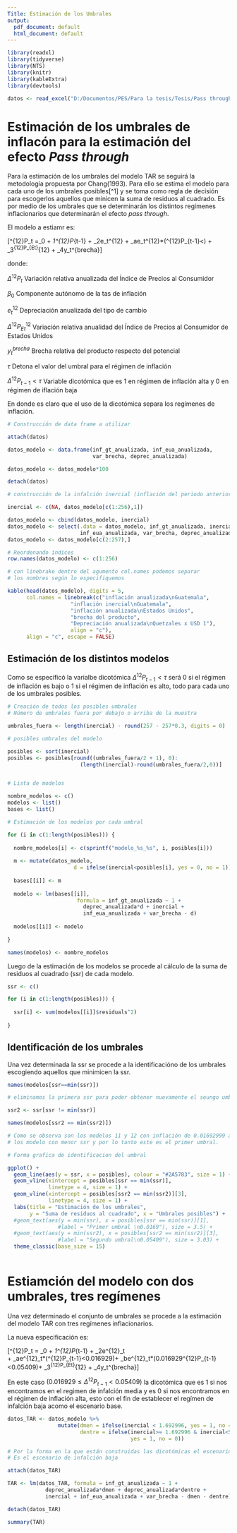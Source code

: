 ```yaml
---
Title: Estimación de los Umbrales
output:
  pdf_document: default
  html_document: default
---
```


```r

library(readxl)
library(tidyverse)
library(NTS)
library(knitr)
library(kableExtra)
library(devtools)
```

```r

datos <- read_excel("D:/Documentos/PES/Para la tesis/Tesis/Pass through/Datos/Datos.xlsx", sheet = "Datos consolidados")

```

# Estimación de los umbrales de inflacón para la estimación del efecto *Pass through*

Para la estimación de los umbrales del modelo TAR se seguirá la metodología propuesta por Chang(1993). Para ello se estima el modelo para cada uno de los umbrales posibles[^1] y se toma como regla de decisión para escogerlos aquellos que minicen la suma de residuos al cuadrado. Es por medio de los umbrales que se determinarán los distintos regímenes inflacionarios que determinarán el efecto *pass through*.

El modelo a estiamr es:

\[\Delta^{12}P_t =\beta_0 + \beta_1\Delta^{12}P_{t-1} + \beta_2e_t^{12} + 
\delta_ae_t^{12}*(\Delta^{12}P_{t-1}<\tau) + \beta_3\Delta^{12}P_{Et}^{12} + \beta_4y_t^{brecha}\]

donde:

$\Delta^{12}P_t$ Variación relativa anualizada del Índice de Precios al Consumidor

$\beta_0$ Componente autónomo de la tas de inflación

$e_t^{12}$ Depreciación anualizada del tipo de cambio

$\Delta^{12}P_{Et}^{12}$ Variación relativa anualidad del Índice de Precios al Consumidor de Estados Unidos

$y_t^{brecha}$ Brecha relativa del producto respecto del potencial

$\tau$ Detona el valor del umbral para el régimen de inflación

$\Delta^{12}P_{t-1}<\tau$ Variable dicotómica que es 1 en régimen de inflación alta y 0 en régimen de iflación baja

En donde es claro que el uso de la dicotómica separa los regímenes de inflación. 

```r

# Construcción de data frame a utilizar

attach(datos)

datos_modelo <- data.frame(inf_gt_anualizada, inf_eua_anualizada, 
                           var_brecha, deprec_anualizada)

datos_modelo <- datos_modelo*100

detach(datos)

# construcción de la infalción inercial (inflación del periodo anterior)

inercial <- c(NA, datos_modelo[c(1:256),1])

datos_modelo <- cbind(datos_modelo, inercial)
datos_modelo <- select(.data = datos_modelo, inf_gt_anualizada, inercial, 
                       inf_eua_anualizada, var_brecha, deprec_anualizada)
datos_modelo <- datos_modelo[c(2:257),]

# Reordenando índices
row.names(datos_modelo) <- c(1:256)

```

\begin{center}
Datos a utilizar
\end{center}

```r

# con linebrake dentro del agumento col.names podemos separar 
# los nombres según lo especifiquemos

kable(head(datos_modelo), digits = 5,
      col.names = linebreak(c("inflación anualizada\nGuatemala", 
                    "inflación inercial\nGuatemala", 
                    "inflación anualizada\nEstados Unidos",
                    "brecha del producto", 
                    "Depreciación anualizada\nQuetzales x USD 1"), 
                    align = "c"), 
      align = "c", escape = FALSE)

```

## Estimación de los distintos modelos

Como se especificó la varialbe dicotómica $\Delta^{12}P_{t-1}<\tau$ será 0 si el régimen de inflación es bajo o 1 si el régimen de inflación es alto, todo para cada uno de los umbrales posibles.

```r
# Creación de todos los posibles umbrales
# Número de umbrales fuera por debajo o arriba de la muestra

umbrales_fuera <- length(inercial) - round(257 - 257*0.3, digits = 0)

# posibles umbrales del modelo

posibles <- sort(inercial)
posibles <- posibles[round((umbrales_fuera/2 + 1), 0):
                       (length(inercial)-round(umbrales_fuera/2,0))] 


# Lista de modelos

nombre_modelos <- c()
modelos <- list()
bases <- list()

# Estimación de los modelos por cada umbral

for (i in c(1:length(posibles))) {
  
  nombre_modelos[i] <- c(sprintf("modelo_%s_%s", i, posibles[i]))
  
  m <- mutate(datos_modelo, 
                     d = ifelse(inercial<posibles[i], yes = 0, no = 1))
  
  bases[[i]] <- m
  
  modelo <- lm(bases[[i]],
                      formula = inf_gt_anualizada ~ 1 +
                        deprec_anualizada*d + inercial +
                        inf_eua_anualizada + var_brecha - d)
  
  modelos[[i]] <- modelo
  
}

names(modelos) <- nombre_modelos
```

Luego de la estimación de los modelos se procede al cálculo de la suma de residuos al cuadrado (ssr) de cada modelo.

```r

ssr <- c()

for (i in c(1:length(posibles))) {
  
  ssr[i] <- sum(modelos[[i]]$residuals^2)
  
}
```

## Identificación de los umbrales

Una vez determinada la ssr se procede a la identificacióno de los umbrales escogiendo aquellos que minimicen la ssr.
```r

names(modelos[ssr==min(ssr)])

# eliminamos la primera ssr para poder obtener nuevamente el seungo umbral

ssr2 <- ssr[ssr != min(ssr)]

names(modelos[ssr2 == min(ssr2)])

# Como se observa son los modelos 11 y 12 con inflación de 0.01692999 anual
# los modelo con menor ssr y por lo tanto este es el primer umbral.

# Forma grafica de identificacion del umbral

ggplot() + 
  geom_line(aes(y = ssr, x = posibles), colour = "#2A5783", size = 1) +
  geom_vline(xintercept = posibles[ssr == min(ssr)], 
             linetype = 4, size = 1) +
  geom_vline(xintercept = posibles[ssr2 == min(ssr2)][3],
             linetype = 4, size = 1) +
  labs(title = "Estimación de los umbrales", 
       y = "Suma de residuos al cuadrado", x = "Umbrales posibles") +
  #geom_text(aes(y = min(ssr), x = posibles[ssr == min(ssr)][1],
                #label = "Primer umbral \n0.0169"), size = 3.5) +
  #geom_text(aes(y = min(ssr2), x = posibles[ssr2 == min(ssr2)][3],
                #label = "Segundo umbral\n0.05409"), size = 3.03) +
  theme_classic(base_size = 15)
  
```

# Estiamción del modelo con dos umbrales, tres regímenes

Una vez determinado el conjunto de umbrales se procede a la estimación del modelo TAR con tres regímenes inflacionarios.

La nueva especificación es:

\[\Delta^{12}P_t = \beta_0 + \beta_1\Delta^{12}P_{t-1} + \beta_2e^{12}_t  
+ \delta_ae^{12}_t*(\Delta^{12}P_{t-1}<0.016929)+ 
\delta_be^{12}_t*(0.016929\leq\Delta^{12}P_{t-1}<0.05409)+
\beta_3\Delta^{12}P_{Et}^{12} + \beta_4y_t^{brecha}\]

En este caso $(0.016929\leq\Delta^{12}P_{t-1}<0.05409)$ la dicotómica que es 1 si nos encontramos en el regimen de infalción media y es 0 si nos encontramos en el régimen de inflación alta, esto con el fin de establecer el regímen de infalción baja acomo el escenario base.

```r

datos_TAR <- datos_modelo %>% 
                mutate(dmen = ifelse(inercial < 1.692996, yes = 1, no = 0),
                       dentre = ifelse(inercial>= 1.692996 & inercial<5.409668,
                                       yes = 1, no = 0))

# Por la forma en la que están construidas las dicotómicas el escenario base
# Es el escenario de infalción baja

attach(datos_TAR)

TAR <- lm(datos_TAR, formula = inf_gt_anualizada ~ 1 +
            deprec_anualizada*dmen + deprec_anualizada*dentre +
            inercial + inf_eua_anualizada + var_brecha - dmen - dentre)

detach(datos_TAR)

summary(TAR)

```

